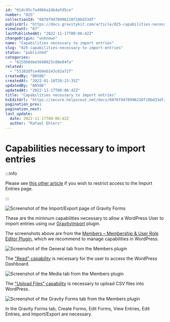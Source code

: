 ```yaml
---
id: "61dc95c7a4966a24b4afd5ce"
number: "825"
collectionId: "6076f9478996210f18bd33df"
publicUrl: "https://docs.gravitykit.com/article/825-capabilities-necessary-to-import-entries"
viewCount: "67"
lastPublishedAt: "2022-11-17T00:06:42Z"
changeOrigin: "unknown"
name: "Capabilities necessary to import entries"
slug: "825-capabilities-necessary-to-import-entries"
status: "published"
categories: 
  - "6155b0dee5648623c88e04fa"
related: 
  - "55382dfce4b0eb143c62a72f"
createdBy: "80506"
createdAt: "2022-01-10T20:23:35Z"
updatedBy: "80506"
updatedAt: "2022-11-17T00:06:42Z"
title: "Capabilities necessary to import entries"
hsEditUrl: "https://secure.helpscout.net/docs/6076f9478996210f18bd33df/article/61dc95c7a4966a24b4afd5ce"
pagination_prev: 
pagination_next: 
last_update:
  date: 2022-11-17T00:06:42Z
  author: "Rafael Ehlers"
---
```


# Capabilities necessary to import entries


:::info

Please see [this other article](https://docs.gravitykit.com/article/890-how-to-restrict-access-to-import-entries) if you wish to restrict access to the Import Entries page.

:::



![Screenshot of the Import/Export page of Gravity Forms](https://s3.amazonaws.com/helpscout.net/docs/assets/54c58489e4b051242988532c/images/63757a51fd962f4d057bb251/file-aVN46EmSnP.png)

These are the minimum capabilities necessary to allow a WordPress User to import entries using our [GravityImport](https://www.gravitykit.com/extensions/gravity-forms-entry-importer/) plugin.

The screenshots above are from the [Members – Membership &amp; User Role Editor Plugin](https://wordpress.org/plugins/members/), which we recommend to manage capabilities in WordPress.

![Screenshot of the General tab from the Members plugin](https://s3.amazonaws.com/helpscout.net/docs/assets/54c58489e4b051242988532c/images/61dc965c140013074137be66/file-jEd11UxZBG.png)

The ["Read" capability](https://wordpress.org/support/article/roles-and-capabilities/#read) is necessary for the user to access the WordPress Dashboard.

![Screenshot of the Media tab from the Members plugin](https://s3.amazonaws.com/helpscout.net/docs/assets/54c58489e4b051242988532c/images/61dc96eb56bc06703eba9be8/file-MF6WOEkxj6.png)

The ["Upload Files" capability](https://wordpress.org/support/article/roles-and-capabilities/#upload_files) is necessary to upload CSV files into WordPress.

![Screenshot of the Gravity Forms tab from the Members plugin](https://s3.amazonaws.com/helpscout.net/docs/assets/54c58489e4b051242988532c/images/61dc973aa4966a24b4afd5db/file-7PwQJXMZyS.png)

In the Gravity Forms tab, Create Forms, Edit Forms, View Entries, Edit Entries, and Import/Export are necessary.
